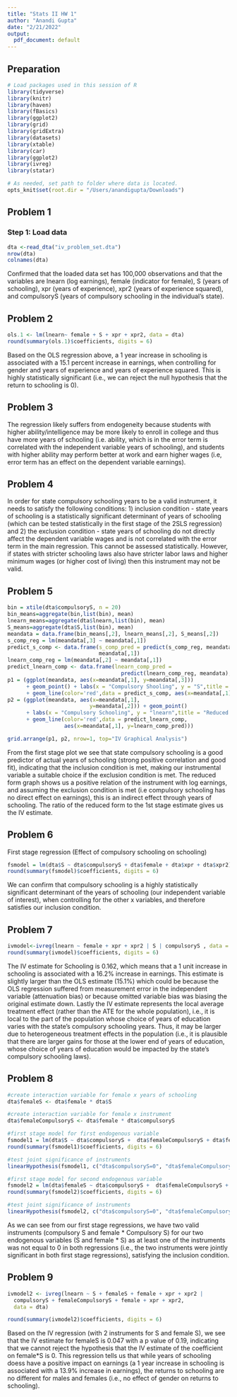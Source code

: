 ```yaml
---
title: "Stats II HW 1"
author: "Anandi Gupta"
date: "2/21/2022"
output:
  pdf_document: default
---
```


## Preparation

```r
# Load packages used in this session of R
library(tidyverse)
library(knitr)
library(haven)
library(fBasics)
library(ggplot2)
library(grid)
library(gridExtra)
library(datasets)
library(xtable)
library(car)
library(ggplot2)
library(ivreg)
library(statar)

# As needed, set path to folder where data is located.
opts_knit$set(root.dir = "/Users/anandigupta/Downloads")
```

## Problem 1

### Step 1: Load data

```r
dta <-read_dta("iv_problem_set.dta")
nrow(dta)
colnames(dta)
```

Confirmed that the loaded data set has 100,000 observations and that the variables are lnearn (log earnings), female (indicator for female), S (years of schooling), xpr (years of experience), xpr2 (years of experience squared), and compulsoryS (years of compulsory schooling in the individual’s state).

## Problem 2

```r
ols.1 <- lm(lnearn~ female + S + xpr + xpr2, data = dta)
round(summary(ols.1)$coefficients, digits = 6)
```

Based on the OLS regression above, a 1 year increase in schooling is associated with a 15.1 percent increase in earnings, when controlling for gender and years of experience and years of experience squared. This is highly statistically significant (i.e., we can reject the null hypothesis that the return to schooling is 0).

## Problem 3

The regression likely suffers from endogeneity because students with higher ability/intelligence may be more likely to enroll in college and thus have more years of schooling (i.e. ability, which is in the error term is correlated with the independent variable years of schooling), and students with higher ability may perform better at work and earn higher wages (i.e, error term has an effect on the dependent variable earnings). 

## Problem 4

In order for state compulsory schooling years to be a valid instrument, it needs to satisfy the following conditions: 1) inclusion condition - state years of schooling is a statistically significant determinant of years of schooling (which can be tested statistically in the first stage of the 2SLS regression) and 2) the exclusion condition - state years of schooling do not directly affect the dependent variable wages and is not correlated with the error term in the main regression. This cannot be assessed statistically. However, if states with stricter schooling laws also have stricter labor laws and higher minimum wages (or higher cost of living) then this instrument may not be valid.


## Problem 5

```r
bin = xtile(dta$compulsoryS, n = 20)
bin_means=aggregate(bin,list(bin), mean)
lnearn_means=aggregate(dta$lnearn,list(bin), mean)
S_means=aggregate(dta$S,list(bin), mean)
meandata = data.frame(bin_means[,2], lnearn_means[,2], S_means[,2])
s_comp_reg = lm(meandata[,3] ~ meandata[,1])
predict_s_comp <- data.frame(s_comp_pred = predict(s_comp_reg, meandata),
                             meandata[,1])
lnearn_comp_reg = lm(meandata[,2] ~ meandata[,1])
predict_lnearn_comp <- data.frame(lnearn_comp_pred = 
                                    predict(lnearn_comp_reg, meandata), meandata[,1])
p1 = (ggplot(meandata, aes(x=meandata[,1], y=meandata[,3])) 
      + geom_point() + labs(x = "Compulsory Shooling", y = "S",title = "First Stage") 
      + geom_line(color='red',data = predict_s_comp, aes(x=meandata[,1], y=s_comp_pred)))
p2 = (ggplot(meandata, aes(x=meandata[,1], 
                          y=meandata[,2])) + geom_point() 
      + labs(x = "Compulsory Schooling", y = "lnearn",title = "Reduced Form") 
      + geom_line(color='red',data = predict_lnearn_comp, 
                  aes(x=meandata[,1], y=lnearn_comp_pred)))
```


```r
grid.arrange(p1, p2, nrow=1, top="IV Graphical Analysis") 
```
From the first stage plot we see that state compulsory schooling is a good predictor of actual years of schooling (strong positive correlation and good fit), indicating that the inclusion condition is met, making our instrumental variable a suitable choice if the exclusion condition is met. The reduced form graph shows us a positive relation of the instrument with log earnings, and assuming the exclusion condition is met (i.e compulsory schooling has no direct effect on earnings), this is an indirect effect through years of schooling. The ratio of the reduced form to the 1st stage estimate gives us the IV estimate.


## Problem 6 

First stage regression (Effect of compulsory schooling on schooling)

```r
fsmodel = lm(dta$S ~ dta$compulsoryS + dta$female + dta$xpr + dta$xpr2)
round(summary(fsmodel)$coefficients, digits = 6)
```

We can confirm that compulsory schooling is a highly statistically significant determinant of the years of schooling (our independent variable of interest), when controlling for the other x variables, and therefore satisfies our inclusion condition.

## Problem 7

```r
ivmodel<-ivreg(lnearn ~ female + xpr + xpr2 | S | compulsoryS , data = dta)
round(summary(ivmodel)$coefficients, digits = 6)
```

The IV estimate for Schooling is 0.162, which means that a 1 unit increase in schooling is associated with a 16.2% increase in earnings. This estimate is slightly larger than the OLS estimate (15.1%) which could be because the OLS regression suffered from measurement error in the independent variable (attenuation bias) or because omitted variable bias was biasing the original estimate down. Lastly the IV estimate represents the local average treatment effect (rather than the ATE for the whole population), i.e., it is local to the part of the population whose choice of years of education varies with the state's compulsory schooling years. Thus, it may be larger due to heterogeneous treatment effects in the population (i.e., it is plausible that there are larger gains for those at the lower end of years of education, whose choice of years of education would be impacted by the state's compulsory schooling laws).


## Problem 8

```r
#create interaction variable for female x years of schooling
dta$femaleS <- dta$female * dta$S
```

```r
#create interaction variable for female x instrument
dta$femaleCompulsoryS <- dta$female * dta$compulsoryS
```

```r
#first stage model for first endogenous variable
fsmodel1 = lm(dta$S ~ dta$compulsoryS +  dta$femaleCompulsoryS + dta$female + dta$xpr + dta$xpr2)
round(summary(fsmodel1)$coefficients, digits = 6)
```

```r
#test joint significance of instruments
linearHypothesis(fsmodel1, c("dta$compulsoryS=0", "dta$femaleCompulsoryS = 0"))
```


```r
#first stage model for second endogenous variable
fsmodel2 = lm(dta$femaleS ~ dta$compulsoryS +  dta$femaleCompulsoryS + dta$female + dta$xpr + dta$xpr2)
round(summary(fsmodel2)$coefficients, digits = 6)
```

```r
#test joint significance of instruments
linearHypothesis(fsmodel2, c("dta$compulsoryS=0", "dta$femaleCompulsoryS = 0"))
```

As we can see from our first stage regressions, we have two valid instruments (compulsory S and female * Compulsory S) for our two endogenous variables (S and female * S) as at least one of the instruments was not equal to 0 in both regressions (i.e., the two instruments were jointly significant in both first stage regressions), satisfying the inclusion condition.

## Problem 9

```r
ivmodel2 <- ivreg(lnearn ~ S + femaleS + female + xpr + xpr2 |
  compulsoryS + femaleCompulsoryS + female + xpr + xpr2,
  data = dta)

round(summary(ivmodel2)$coefficients, digits = 6)
```

Based on the IV regression (with 2 instruments for S and female S), we see that the IV estimate for femaleS is 0.047 with a p value of 0.19, indicating that we cannot reject the hypothesis that the IV estimate of the coefficient on female*S is 0. This regression tells us that while years of schooling doess have a positive impact on earnings (a 1 year increase in schooling is associated with a 13.9% increase in earnings), the returns to schooling are no different for males and females (i.e., no effect of gender on returns to schooling).



